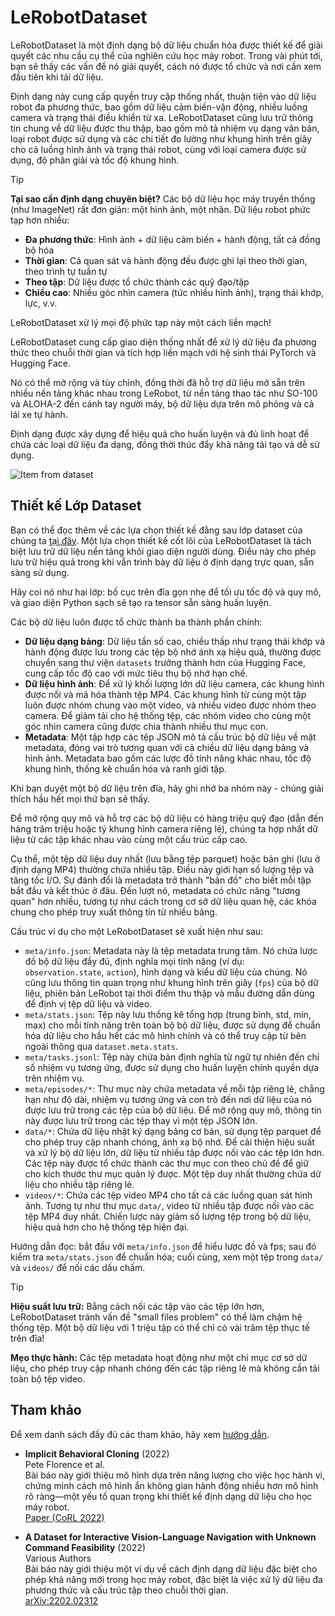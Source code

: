 # LeRobotDataset

LeRobotDataset là một định dạng bộ dữ liệu chuẩn hóa được thiết kế để giải quyết các nhu cầu cụ thể của nghiên cứu học máy robot. Trong vài phút tới, bạn sẽ thấy các vấn đề nó giải quyết, cách nó được tổ chức và nơi cần xem đầu tiên khi tải dữ liệu.

Định dạng này cung cấp quyền truy cập thống nhất, thuận tiện vào dữ liệu robot đa phương thức, bao gồm dữ liệu cảm biến-vận động, nhiều luồng camera và trạng thái điều khiển từ xa. LeRobotDataset cũng lưu trữ thông tin chung về dữ liệu được thu thập, bao gồm mô tả nhiệm vụ dạng văn bản, loại robot được sử dụng và các chi tiết đo lường như khung hình trên giây cho cả luồng hình ảnh và trạng thái robot, cùng với loại camera được sử dụng, độ phân giải và tốc độ khung hình.

> [!TIP]
> **Tại sao cần định dạng chuyên biệt?** Các bộ dữ liệu học máy truyền thống (như ImageNet) rất đơn giản: một hình ảnh, một nhãn. Dữ liệu robot phức tạp hơn nhiều:
> - **Đa phương thức**: Hình ảnh + dữ liệu cảm biến + hành động, tất cả đồng bộ hóa
> - **Thời gian**: Cả quan sát và hành động đều được ghi lại theo thời gian, theo trình tự tuần tự
> - **Theo tập**: Dữ liệu được tổ chức thành các quỹ đạo/tập
> - **Chiều cao**: Nhiều góc nhìn camera (tức nhiều hình ảnh), trạng thái khớp, lực, v.v.
>
> LeRobotDataset xử lý mọi độ phức tạp này một cách liền mạch!

LeRobotDataset cung cấp giao diện thống nhất để xử lý dữ liệu đa phương thức theo chuỗi thời gian và tích hợp liền mạch với hệ sinh thái PyTorch và Hugging Face.

Nó có thể mở rộng và tùy chỉnh, đồng thời đã hỗ trợ dữ liệu mở sẵn trên nhiều nền tảng khác nhau trong LeRobot, từ nền tảng thao tác như SO-100 và ALOHA-2 đến cánh tay người máy, bộ dữ liệu dựa trên mô phỏng và cả lái xe tự hành.

Định dạng được xây dựng để hiệu quả cho huấn luyện và đủ linh hoạt để chứa các loại dữ liệu đa dạng, đồng thời thúc đẩy khả năng tái tạo và dễ sử dụng.

<img src="https://huggingface.co/datasets/huggingface/documentation-images/resolve/main/robotics-course/item-from-dataset.png" alt="Item from dataset">

## Thiết kế Lớp Dataset

Bạn có thể đọc thêm về các lựa chọn thiết kế đằng sau lớp dataset của chúng ta [tại đây](https://huggingface.co/blog/lerobot-datasets-v3).
Một lựa chọn thiết kế cốt lõi của LeRobotDataset là tách biệt lưu trữ dữ liệu nền tảng khỏi giao diện người dùng. Điều này cho phép lưu trữ hiệu quả trong khi vẫn trình bày dữ liệu ở định dạng trực quan, sẵn sàng sử dụng.

Hãy coi nó như hai lớp: bố cục trên đĩa gọn nhẹ để tối ưu tốc độ và quy mô, và giao diện Python sạch sẽ tạo ra tensor sẵn sàng huấn luyện.

Các bộ dữ liệu luôn được tổ chức thành ba thành phần chính:

- **Dữ liệu dạng bảng**: Dữ liệu tần số cao, chiều thấp như trạng thái khớp và hành động được lưu trong các tệp bộ nhớ ánh xạ hiệu quả, thường được chuyển sang thư viện `datasets` trưởng thành hơn của Hugging Face, cung cấp tốc độ cao với mức tiêu thụ bộ nhớ hạn chế.
- **Dữ liệu hình ảnh**: Để xử lý khối lượng lớn dữ liệu camera, các khung hình được nối và mã hóa thành tệp MP4. Các khung hình từ cùng một tập luôn được nhóm chung vào một video, và nhiều video được nhóm theo camera. Để giảm tải cho hệ thống tệp, các nhóm video cho cùng một góc nhìn camera cũng được chia thành nhiều thư mục con.
- **Metadata**: Một tập hợp các tệp JSON mô tả cấu trúc bộ dữ liệu về mặt metadata, đóng vai trò tương quan với cả chiều dữ liệu dạng bảng và hình ảnh. Metadata bao gồm các lược đồ tính năng khác nhau, tốc độ khung hình, thống kê chuẩn hóa và ranh giới tập.

Khi bạn duyệt một bộ dữ liệu trên đĩa, hãy ghi nhớ ba nhóm này - chúng giải thích hầu hết mọi thứ bạn sẽ thấy.

Để mở rộng quy mô và hỗ trợ các bộ dữ liệu có hàng triệu quỹ đạo (dẫn đến hàng trăm triệu hoặc tỷ khung hình camera riêng lẻ), chúng ta hợp nhất dữ liệu từ các tập khác nhau vào cùng một cấu trúc cấp cao.

Cụ thể, một tệp dữ liệu duy nhất (lưu bằng tệp parquet) hoặc bản ghi (lưu ở định dạng MP4) thường chứa nhiều tập. Điều này giới hạn số lượng tệp và tăng tốc I/O. Sự đánh đổi là metadata trở thành "bản đồ" cho biết mỗi tập bắt đầu và kết thúc ở đâu. Đến lượt nó, metadata có chức năng "tương quan" hơn nhiều, tương tự như cách trong cơ sở dữ liệu quan hệ, các khóa chung cho phép truy xuất thông tin từ nhiều bảng.

Cấu trúc ví dụ cho một LeRobotDataset sẽ xuất hiện như sau:

- `meta/info.json`: Metadata này là tệp metadata trung tâm. Nó chứa lược đồ bộ dữ liệu đầy đủ, định nghĩa mọi tính năng (ví dụ: `observation.state`, `action`), hình dạng và kiểu dữ liệu của chúng. Nó cũng lưu thông tin quan trọng như khung hình trên giây (`fps`) của bộ dữ liệu, phiên bản LeRobot tại thời điểm thu thập và mẫu đường dẫn dùng để định vị tệp dữ liệu và video.
- `meta/stats.json`: Tệp này lưu thống kê tổng hợp (trung bình, std, min, max) cho mỗi tính năng trên toàn bộ bộ dữ liệu, được sử dụng để chuẩn hóa dữ liệu cho hầu hết các mô hình chính và có thể truy cập từ bên ngoài thông qua `dataset.meta.stats`.
- `meta/tasks.jsonl`: Tệp này chứa bản định nghĩa từ ngữ tự nhiên đến chỉ số nhiệm vụ tương ứng, được sử dụng cho huấn luyện chính quyền dựa trên nhiệm vụ.
- `meta/episodes/*`: Thư mục này chứa metadata về mỗi tập riêng lẻ, chẳng hạn như độ dài, nhiệm vụ tương ứng và con trỏ đến nơi dữ liệu của nó được lưu trữ trong các tệp của bộ dữ liệu. Để mở rộng quy mô, thông tin này được lưu trữ trong các tệp thay vì một tệp JSON lớn.
- `data/*`: Chứa dữ liệu nhật ký dạng bảng cơ bản, sử dụng tệp parquet để cho phép truy cập nhanh chóng, ánh xạ bộ nhớ. Để cải thiện hiệu suất và xử lý bộ dữ liệu lớn, dữ liệu từ nhiều tập được nối vào các tệp lớn hơn. Các tệp này được tổ chức thành các thư mục con theo chủ đề để giữ cho kích thước thư mục quản lý được. Một tệp duy nhất thường chứa dữ liệu cho nhiều tập riêng lẻ.
- `videos/*`: Chứa các tệp video MP4 cho tất cả các luồng quan sát hình ảnh. Tương tự như thư mục `data/`, video từ nhiều tập được nối vào các tệp MP4 duy nhất. Chiến lược này giảm số lượng tệp trong bộ dữ liệu, hiệu quả hơn cho hệ thống tệp hiện đại.

Hướng dẫn đọc: bắt đầu với `meta/info.json` để hiểu lược đồ và fps; sau đó kiểm tra `meta/stats.json` để chuẩn hóa; cuối cùng, xem một tệp trong `data/` và `videos/` để nối các dấu chấm.

> [!TIP]
> **Hiệu suất lưu trữ:** Bằng cách nối các tập vào các tệp lớn hơn, LeRobotDataset tránh vấn đề "small files problem" có thể làm chậm hệ thống tệp. Một bộ dữ liệu với 1 triệu tập có thể chỉ có vài trăm tệp thực tế trên đĩa!
>
> **Mẹo thực hành:** Các tệp metadata hoạt động như một chỉ mục cơ sở dữ liệu, cho phép truy cập nhanh chóng đến các tập riêng lẻ mà không cần tải toàn bộ tệp video.

## Tham khảo

Để xem danh sách đầy đủ các tham khảo, hãy xem [hướng dẫn](https://huggingface.co/spaces/lerobot/robot-learning-tutorial).

- **Implicit Behavioral Cloning** (2022)  
  Pete Florence et al.  
  Bài báo này giới thiệu mô hình dựa trên năng lượng cho việc học hành vi, chứng minh cách mô hình ẩn không gian hành động nhiều hơn mô hình rõ ràng—một yếu tố quan trọng khi thiết kế định dạng dữ liệu cho học máy robot.  
  [Paper (CoRL 2022)](https://proceedings.mlr.press/v164/florence22a.html)

- **A Dataset for Interactive Vision-Language Navigation with Unknown Command Feasibility** (2022)  
  Various Authors  
  Bài báo này giới thiệu một ví dụ về cách định dạng dữ liệu đặc biệt cho phép khả năng mới trong học máy robot, đặc biệt là việc xử lý dữ liệu đa phương thức và cấu trúc tập theo chuỗi thời gian.  
  [arXiv:2202.02312](https://huggingface.co/papers/2202.02312)